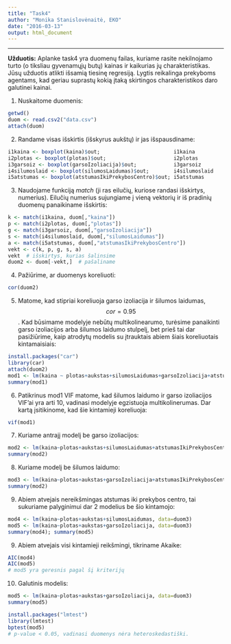 ```yaml
---
title: "Task4"
author: "Monika Stanislovėnaitė, EKO"
date: "2016-03-13"
output: html_document
---
```

---

**Užduotis:**
Aplanke task4 yra duomenų failas, kuriame rasite nekilnojamo turto (o tiksliau gyvenamųjų butų) kainas ir kaikurias jų charakteristikas. Jūsų užduotis atlikti išsamią tiesinę regresiją. Lygtis reikalinga prekyboms agentams, kad geriau suprastų kokią įtaką skirtingos charakteristikos daro galutinei kainai.

1. Nuskaitome duomenis:
```r
getwd()
duom <- read.csv2("data.csv")
attach(duom)
```

2. Randame visas išskirtis (išskyrus aukštų) ir jas išspausdiname:
```r
i1kaina <- boxplot(kaina)$out;                        i1kaina
i2plotas <- boxplot(plotas)$out;                      i2plotas
i3garsoiz <- boxplot(garsoIzoliacija)$out;            i3garsoiz
i4silumoslaid <- boxplot(silumosLaidumas)$out;        i4silumoslaid
i5atstumas <- boxplot(atstumasIkiPrekybosCentro)$out; i5atstumas
```

3. Naudojame funkciją *match* (ji ras eilučių, kuriose randasi išskirtys, numerius). Eilučių numerius sujungiame į vieną vektorių ir iš pradinių duomenų panaikiname išskirtis:
```r
k <- match(i1kaina, duom[,"kaina"]) 
p <- match(i2plotas, duom[,"plotas"])
g <- match(i3garsoiz, duom[,"garsoIzoliacija"])
s <- match(i4silumoslaid, duom[,"silumosLaidumas"])
a <- match(i5atstumas, duom[,"atstumasIkiPrekybosCentro"])
vekt <- c(k, p, g, s, a)
vekt  # išskirtys, kurias šalinsime
duom2 <- duom[-vekt,]  # pašaliname
```

4. Pažiūrime, ar duomenys koreliuoti:
```r
cor(duom2)
```

5. Matome, kad stipriai koreliuoja garso izoliacija ir šilumos laidumas, $$cor=0.95$$. Kad būsimame modelyje nebūtų multikolinearumo, turėsime panaikinti garso izoliacijos arba šilumos laidumo stulpelį, bet prieš tai dar pasižiūrime, kaip atrodytų modelis su įtrauktais abiem šiais koreliuotais kintamaisiais:
```r
install.packages("car")
library(car)
attach(duom2)
mod1 <- lm(kaina ~ plotas+aukstas+silumosLaidumas+garsoIzoliacija+atstumasIkiPrekybosCentro, data = duom2)
summary(mod1)
```

6. Patikrinus mod1 VIF matome, kad šilumos laidumo ir garso izoliacijos VIF'ai yra arti 10, vadinasi modelyje egzistuoja multikolinerumas. Dar kartą įsitikinome, kad šie kintamieji koreliuoja:
```r
vif(mod1)
```

7. Kuriame antrajį modelį be garso izoliacijos:
```r
mod2 <- lm(kaina~plotas+aukstas+silumosLaidumas+atstumasIkiPrekybosCentro, data=duom3)
summary(mod2)
```

8. Kuriame modelį be šilumos laidumo:
```r
mod3 <- lm(kaina~plotas+aukstas+garsoIzoliacija+atstumasIkiPrekybosCentro, data=duom3)
summary(mod2)
```

9. Abiem atvejais nereikšmingas atstumas iki prekybos centro, tai sukuriame palyginimui dar 2 modelius be šio kintamojo:
```r
mod4 <- lm(kaina~plotas+aukstas+silumosLaidumas, data=duom3)
mod5 <- lm(kaina~plotas+aukstas+garsoIzoliacija, data=duom3)
summary(mod4); summary(mod5)
```

9. Abiem atvejais visi kintamieji reikšmingi, tikriname Akaike:
```r
AIC(mod4)
AIC(mod5)
# mod5 yra geresnis pagal šį kriterijų
```

10. Galutinis modelis:
```r
mod5 <- lm(kaina~plotas+aukstas+garsoIzoliacija, data=duom3)
summary(mod5)
```

```r
install.packages("lmtest")
library(lmtest)
bptest(mod5)
# p-value < 0.05, vadinasi duomenys nėra heteroskedastiški.
```
